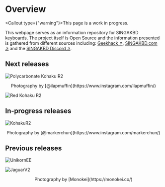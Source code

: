 
# Overview

<Callout type={"warning"}>This page is a work in progress.</Callout>

This webpage serves as an information repository for SINGAKBD keyboards.
The project itself is Open Source and the information presented is gathered from different sources including:
[Geekhack ↗](https://geekhack.org/index.php), [SINGAKBD.com ↗](https://singakbd.com/) and the [SINGAKBD Discord ↗](https://discord.com/invite/53Z8QCha).

## Next releases

![Polycarbonate Kohaku R2](/PolycarbonateKohaku_Release.png)

<figcaption align="center">
  Photography by [@ilapmuffin](https://www.instagram.com/ilapmuffin/)
</figcaption>

![Red Kohaku R2](/RedKohakuR2_Release.png)

## In-progress releases

![KohakuR2](/KohakuR2_Release.png)

<figcaption align="center">
  Photography by [@markerchun](https://www.instagram.com/markerchun/)
</figcaption>

## Previous releases

![UnikornEE](/UnikornEE_Release.png)

![JaguarV2](/JaguarV2_Release.png)

<figcaption align="center">
  Photography by [Monokei](https://monokei.co/)
</figcaption>
